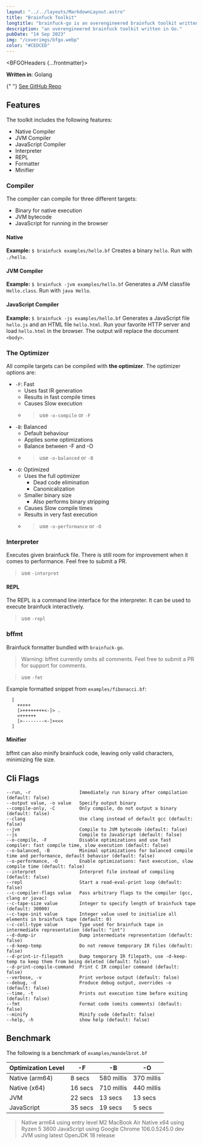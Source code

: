 ---
layout: "../../layouts/MarkdownLayout.astro"
title: "Brainfuck Toolkit"
longtitle: "brainfuck-go is an overengineered brainfuck toolkit written in Go."
description: "an overengineered brainfuck toolkit written in Go."
pubDate: "14 Sep 2023"
img: "/coverimgs/bfgo.webp"
color: "#CEDCED"
---


<BFGOHeaders {...frontmatter}>
  <NoPorM>
    <p> **Written in**: Golang</p>
    <p>
      {" "}
      [See GitHub Repo](https://github.com/baris-inandi/brainfuck-go)
    </p>
  </NoPorM>
</BFGOHeaders>

## Features

The toolkit includes the following features:

- Native Compiler
- JVM Compiler
- JavaScript Compiler
- Interpreter
- REPL
- Formatter
- Minifier

### Compiler

The compiler can compile for three different targets:

- Binary for native execution
- JVM bytecode
- JavaScript for running in the browser

#### Native

**Example:** `$ brainfuck examples/hello.bf`
Creates a binary `hello`. Run with `./hello`.

#### JVM Compiler

**Example:** `$ brainfuck -jvm examples/hello.bf`
Generates a JVM classfile `Hello.class`. Run with `java Hello`.

#### JavaScript Compiler

**Example:** `$ brainfuck -js examples/hello.bf`
Generates a JavaScript file `hello.js` and an HTML file `hello.html`.
Run your favorite HTTP server and load `hello.html` in the browser.
The output will replace the document `<body>`.

### The Optimizer

All compile targets can be compiled with **the optimizer**. The optimizer options are:

- `-F`: Fast
  - Uses fast IR generation
  - Results in fast compile times
  - Causes Slow execution
  - > use `-o-compile` or `-F`
- `-B`: Balanced
  - Default behaviour
  - Applies some optimizations
  - Balance between -F and -O
  - > use `-o-balanced` or `-B`
- `-O`: Optimized
  - Uses the full optimizer
    - Dead code elimination
    - Canonicalization
  - Smaller binary size
    - Also performs binary stripping
  - Causes Slow compile times
  - Results in very fast execution
  - > use `-o-performance` or `-O`

### Interpreter

Executes given brainfuck file.
There is still room for improvement when it comes to performance. Feel free to submit a PR.

> use `-interpret`

#### REPL

The REPL is a command line interface for the interpreter.
It can be used to execute brainfuck interactively.

> use `-repl`

### bffmt

Brainfuck formatter bundled with `brainfuck-go`.

> Warning: bffmt currently omits all comments. Feel free to submit a PR for support for comments.

> use `-fmt`

Example formatted snippet from `examples/fibonacci.bf`:

```brainfuck
  [
    +++++
    [>++++++++<-]> .
    <++++++
    [>--------<-]+<<<
  ]
```

#### Minifier

bffmt can also minify brainfuck code, leaving only valid characters, minimizing file size.

## Cli Flags

```plaintext
--run, -r                  Immediately run binary after compilation (default: false)
--output value, -o value   Specify output binary
--compile-only, -C         Only compile, do not output a binary (default: false)
--clang                    Use clang instead of default gcc (default: false)
--jvm                      Compile to JVM bytecode (default: false)
--js                       Compile to JavaScript (default: false)
--o-compile, -F            Disable optimizations and use fast compiler: fast compile time, slow execution (default: false)
--o-balanced, -B           Minimal optimizations for balanced compile time and performance, default behavior (default: false)
--o-performance, -O        Enable optimizations: fast execution, slow compile time (default: false)
--interpret                Interpret file instead of compiling (default: false)
--repl                     Start a read-eval-print loop (default: false)
--c-compiler-flags value   Pass arbitrary flags to the compiler (gcc, clang or javac)
--c-tape-size value        Integer to specify length of brainfuck tape (default: 30000)
--c-tape-init value        Integer value used to initialize all elements in brainfuck tape (default: 0)
--c-cell-type value        Type used for brainfuck tape in intermediate representation (default: "int")
--d-dump-ir                Dump intermediate representation (default: false)
--d-keep-temp              Do not remove temporary IR files (default: false)
--d-print-ir-filepath      Dump temporary IR filepath, use -d-keep-temp to keep them from being deleted (default: false)
--d-print-compile-command  Print C IR compiler command (default: false)
--verbose, -v              Print verbose output (default: false)
--debug, -d                Produce debug output, overrides -o (default: false)
--time, -t                 Prints out execution time before exiting (default: false)
--fmt                      Format code (omits comments) (default: false)
--minify                   Minify code (default: false)
--help, -h                 show help (default: false)
```

## Benchmark

The following is a benchmark of `examples/mandelbrot.bf`

| Optimization Level | -F      | -B         | -O         |
| ------------------ | ------- | ---------- | ---------- |
| Native (arm64)     | 8 secs  | 580 millis | 370 millis |
| Native (x64)       | 16 secs | 710 millis | 440 millis |
| JVM                | 22 secs | 13 secs    | 13 secs    |
| JavaScript         | 35 secs | 19 secs    | 5 secs     |

> Native arm64 using entry level M2 MacBook Air
> Native x64 using Ryzen 5 3600
> JavaScript using Google Chrome 106.0.5245.0 dev
> JVM using latest OpenJDK 18 release
